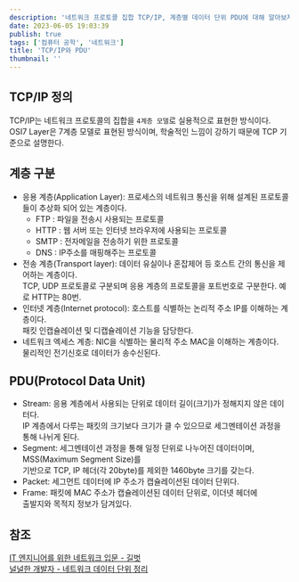 ```yaml
---
description: '네트워크 프로토콜 집합 TCP/IP, 계층별 데이터 단위 PDU에 대해 알아보자!'
date: 2023-06-05 19:03:39
publish: true
tags: ['컴퓨터 공학', '네트워크']
title: 'TCP/IP와 PDU'
thumbnail: ''
---
```


## TCP/IP 정의

TCP/IP는 네트워크 프로토콜의 집합을 `4계층 모델`로 실용적으로 표현한 방식이다.  
OSI7 Layer은 7계층 모델로 표현된 방식이며, 학술적인 느낌이 강하기 때문에 TCP 기준으로 설명한다.

<Space />

## 계층 구분

- 응용 계층(Application Layer): 프로세스의 네트워크 통신을 위해 설계된 프로토콜들이 추상화 되어 있는 계층이다.
  - FTP : 파일을 전송시 사용되는 프로토콜
  - HTTP : 웹 서버 또는 인터넷 브라우저에 사용되는 프로토콜
  - SMTP : 전자메일을 전송하기 위한 프로토콜
  - DNS : IP주소를 매핑해주는 프로토콜
- 전송 계층(Transport layer): 데이터 유실이나 혼잡제어 등 호스트 간의 통신을 제어하는 계층이다.  
  TCP, UDP 프로토콜로 구분되며 응용 계층의 프로토콜을 포트번호로 구분한다. 예로 HTTP는 80번.
- 인터넷 계층(Internet protocol): 호스트를 식별하는 논리적 주소 IP를 이해하는 계층이다.  
  패킷 인캡슐레이션 및 디캡슐레이션 기능을 담당한다.
- 네트워크 엑세스 계층: NIC을 식별하는 물리적 주소 MAC을 이해하는 계층이다.  
  물리적인 전기신호로 데이터가 송수신된다.

<Space />

## PDU(Protocol Data Unit)

- Stream: 응용 계층에서 사용되는 단위로 데이터 길이(크기)가 정해지지 않은 데이터다.  
  IP 계층에서 다루는 패킷의 크기보다 크기가 클 수 있으므로 세그멘테이션 과정을 통해 나뉘게 된다.
- Segment: 세그멘테이션 과정을 통해 일정 단위로 나누어진 데이터이며, MSS(Maximum Segment Size)를  
  기반으로 TCP, IP 헤더(각 20byte)를 제외한 1460byte 크기를 갖는다.
- Packet: 세그먼트 데이터에 IP 주소가 캡슐레이션된 데이터 단위다.
- Frame: 패킷에 MAC 주소가 캡슐레이션된 데이터 단위로, 이더넷 헤더에  
  출발지와 목적지 정보가 담겨있다.

<Space />

## 참조

[IT 엔지니어를 위한 네트워크 입문 - 길벗](https://product.kyobobook.co.kr/detail/S000001834493)  
[널널한 개발자 - 네트워크 데이터 단위 정리](https://www.youtube.com/watch?v=p6ASAAMwgd8)
